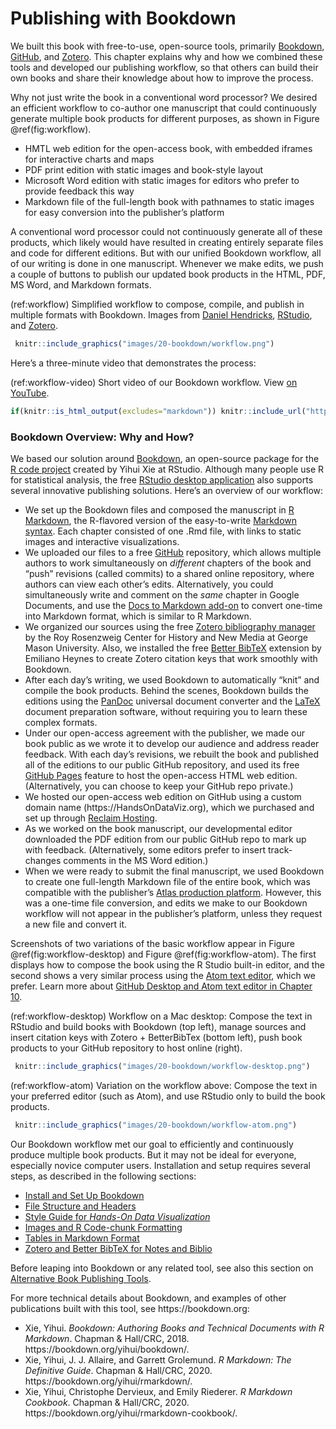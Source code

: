 # Publishing with Bookdown {#bookdown}
We built this book with free-to-use, open-source tools, primarily [Bookdown](https://bookdown.org), [GitHub](https://github.com), and [Zotero](https://zotero.org). This chapter explains why and how we combined these tools and developed our publishing workflow, so that others can build their own books and share their knowledge about how to improve the process.

Why not just write the book in a conventional word processor? We desired an efficient workflow to co-author one manuscript that could continuously generate multiple book products for different purposes, as shown in Figure \@ref(fig:workflow).

- HMTL web edition for the open-access book, with embedded iframes for interactive charts and maps
- PDF print edition with static images and book-style layout
- Microsoft Word edition with static images for editors who prefer to provide feedback this way
- Markdown file of the full-length book with pathnames to static images for easy conversion into the publisher's platform

A conventional word processor could not continuously generate all of these products, which likely would have resulted in creating entirely separate files and code for different editions. But with our unified Bookdown workflow, all of our writing is done in one manuscript. Whenever we make edits, we push a couple of buttons to publish our updated book products in the HTML, PDF, MS Word, and Markdown formats.

(ref:workflow) Simplified workflow to compose, compile, and publish in multiple formats with Bookdown. Images from [Daniel Hendricks](https://fileicons.org), [RStudio](https://github.com/rstudio/hex-stickers/), and [Zotero](https://www.zotero.org/support/brand).

```r
 knitr::include_graphics("images/20-bookdown/workflow.png")
```

Here's a three-minute video that demonstrates the process:

(ref:workflow-video) Short video of our Bookdown workflow. View [on YouTube](https://youtu.be/8uFABzUG6Lw).

```r
if(knitr::is_html_output(excludes="markdown")) knitr::include_url("https://www.youtube.com/embed/8uFABzUG6Lw")
```

### Bookdown Overview: Why and How? {-}
We based our solution around [Bookdown](https://bookdown.org), an open-source package for the [R code project](https://www.r-project.org/) created by Yihui Xie at RStudio. Although many people use R for statistical analysis, the free [RStudio desktop application](https://rstudio.com/) also supports several innovative publishing solutions. Here's an overview of our workflow:

- We set up the Bookdown files and composed the manuscript in [R Markdown](https://rmarkdown.rstudio.com), the R-flavored version of the easy-to-write [Markdown syntax](https://en.wikipedia.org/wiki/Markdown). Each chapter consisted of one .Rmd file, with links to static images and interactive visualizations.
- We uploaded our files to a free [GitHub](https://github.com) repository, which allows multiple authors to work simultaneously on *different* chapters of the book and "push" revisions (called commits) to a shared online repository, where authors can view each other's edits. Alternatively, you could simultaneously write and comment on the *same* chapter in Google Documents, and use the [Docs to Markdown add-on](https://github.com/evbacher/gd2md-html/wiki) to convert one-time into Markdown format, which is similar to R Markdown.
- We organized our sources using the free [Zotero bibliography manager](https://zotero.org) by the Roy Rosenzweig Center for History and New Media at George Mason University. Also, we installed the free [Better BibTeX](https://github.com/retorquere/zotero-better-bibtex) extension by Emiliano Heynes to create Zotero citation keys that work smoothly with Bookdown.
- After each day's writing, we used Bookdown to automatically "knit" and compile the book products. Behind the scenes, Bookdown builds the editions using the [PanDoc](https://pandoc.org/) universal document converter and the [LaTeX](https://www.latex-project.org) document preparation software, without requiring you to learn these complex formats.
- Under our open-access agreement with the publisher, we made our book public as we wrote it to develop our audience and address reader feedback. With each day's revisions, we rebuilt the book and published all of the editions to our public GitHub repository, and used its free [GitHub Pages](https://pages.github.com) feature to host the open-access HTML web edition. (Alternatively, you can choose to keep your GitHub repo private.)
- We hosted our open-access web edition on GitHub using a custom domain name (https://HandsOnDataViz.org), which we purchased and set up through [Reclaim Hosting](https://reclaimhosting.com).
- As we worked on the book manuscript, our developmental editor downloaded the PDF edition from our public GitHub repo to mark up with feedback. (Alternatively, some editors prefer to insert track-changes comments in the MS Word edition.)
- When we were ready to submit the final manuscript, we used Bookdown to create one full-length Markdown file of the entire book, which was compatible with the publisher's [Atlas production platform](https://docs.atlas.oreilly.com/writing_in_asciidoc.html). However, this was a one-time file conversion, and edits we make to our Bookdown workflow will not appear in the publisher's platform, unless they request a new file and convert it.

Screenshots of two variations of the basic workflow appear in Figure \@ref(fig:workflow-desktop) and Figure \@ref(fig:workflow-atom). The first displays how to compose the book using the R Studio built-in editor, and the second shows a very similar process using the [Atom text editor](https://atom.io), which we prefer. Learn more about [GitHub Desktop and Atom text editor in Chapter 10](github-desktop-atom.html).

(ref:workflow-desktop) Workflow on a Mac desktop: Compose the text in RStudio and build books with Bookdown (top left), manage sources and insert citation keys with Zotero + BetterBibTex (bottom left), push book products to your GitHub repository to host online (right).

```r
 knitr::include_graphics("images/20-bookdown/workflow-desktop.png")
```

(ref:workflow-atom) Variation on the workflow above: Compose the text in your preferred editor (such as Atom), and use RStudio only to build the book products.

```r
 knitr::include_graphics("images/20-bookdown/workflow-atom.png")
```

Our Bookdown workflow met our goal to efficiently and continuously produce multiple book products. But it may not be ideal for everyone, especially novice computer users. Installation and setup requires several steps, as described in the following sections:

- [Install and Set Up Bookdown](install.html)
- [File Structure and Headers](structure.html)
- [Style Guide for *Hands-On Data Visualization*](style-guide.html)
- [Images and R Code-chunk Formatting](images.html)
- [Tables in Markdown Format](tables.html)
- [Zotero and Better BibTeX for Notes and Biblio](zotero.html)

Before leaping into Bookdown or any related tool, see also this section on [Alternative Book Publishing Tools](alternative.html).

For more technical details about Bookdown, and examples of other publications built with this tool, see https://bookdown.org:

- Xie, Yihui. *Bookdown: Authoring Books and Technical Documents with R Markdown*. Chapman & Hall/CRC, 2018. https://bookdown.org/yihui/bookdown/.
- Xie, Yihui, J. J. Allaire, and Garrett Grolemund. *R Markdown: The Definitive Guide*. Chapman & Hall/CRC, 2020. https://bookdown.org/yihui/rmarkdown/.
- Xie, Yihui, Christophe Dervieux, and Emily Riederer. *R Markdown Cookbook*. Chapman & Hall/CRC, 2020. https://bookdown.org/yihui/rmarkdown-cookbook/.
